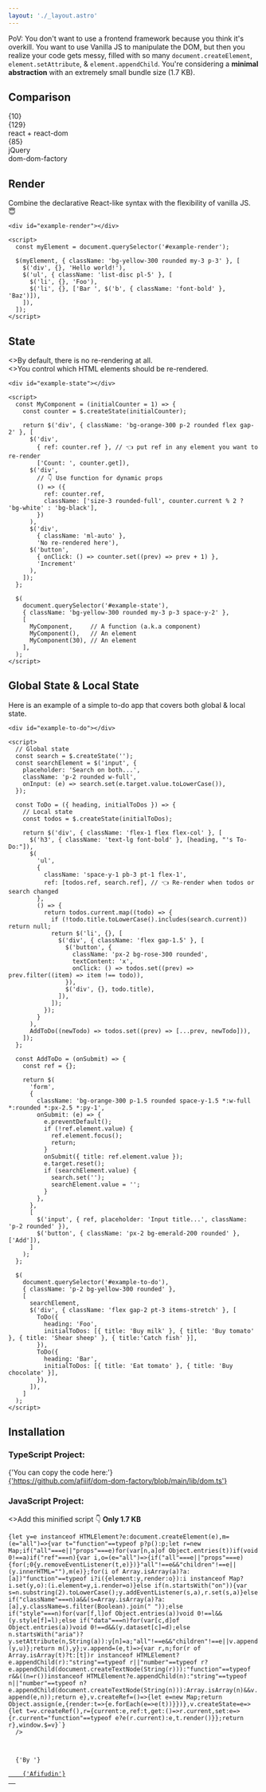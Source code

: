 ```yaml
---
layout: './_layout.astro'
---
```





PoV:
You don't want to use a frontend framework because you think it's overkill.
You want to use Vanilla JS to manipulate the DOM,
but then you realize your code gets messy, filled with so many
`document.createElement`, `element.setAttribute`, & `element.appendChild`.
You're considering a **minimal abstraction** with an extremely small bundle size (1.7&nbsp;KB).

<h2 class="text-2xl font-semibold pb-2 mt-11">Comparison</h2>
<div class="flex gap-2 sm:gap-3 *:flex-1 *:text-center text-xs">
  <div>
    <div class="border rounded w-full p-1 sm:p-2 mb-0.5">
      <div class="relative w-full aspect-square">
        <div
          class="absolute rounded-full bg-orange-400 flex items-center justify-center right-0"
          style={{ width: `${8 * Math.pow(10.53, 0.5)}%`, height: `${8 * Math.pow(10.53, 0.5)}%` }}
        >
          {10}
        </div>
        <div
          class="absolute rounded-full bg-orange-400 flex items-center justify-center bottom-0"
          style={{ width: `${8 * Math.pow(129, 0.5)}%`, height: `${8 * Math.pow(129, 0.5)}%` }}
        >
          {129}
        </div>
      </div>
    </div>
    <div>react + react-dom</div>
  </div>
  <div>
    <div class="border rounded w-full p-1 sm:p-2 mb-0.5">
      <div class="relative w-full aspect-square flex items-center justify-center">
        <div
          class="rounded-full bg-orange-400 flex items-center justify-center right-0"
          style={{ width: `${8 * Math.pow(85.48, 0.5)}%`, height: `${8 * Math.pow(85.48, 0.5)}%` }}
        >
          {85}
        </div>
      </div>
    </div>
    <div>jQuery</div>
  </div>
  <div>
    <div class="border rounded w-full p-1 sm:p-2 mb-0.5">
      <div class="relative w-full aspect-square flex items-center justify-center">
        <div
          class="rounded-full bg-orange-400 right-0"
          style={{ width: `${8 * Math.pow(1.7, 0.5)}%`, height: `${8 * Math.pow(1.7, 0.5)}%` }}
        ></div>
      </div>
    </div>
    <div>dom-dom-factory</div>
  </div>
</div>

<h2 class="text-2xl font-semibold pb-2 mt-11">Render</h2>
<p class="pb-4">Combine the declarative React-like syntax with the flexibility of vanilla JS. 😇</p>

```astro
<div id="example-render"></div>

<script>
  const myElement = document.querySelector('#example-render');

  $(myElement, { className: 'bg-yellow-300 rounded my-3 p-3' }, [
    $('div', {}, 'Hello world!'),
    $('ul', { className: 'list-disc pl-5' }, [
      $('li', {}, 'Foo'),
      $('li', {}, ['Bar ', $('b', { className: 'font-bold' }, 'Baz')]),
    ]),
  ]);
</script>
```

<BasicRender />

<h2 class="text-2xl font-semibold pb-2 mt-11">State</h2>
<p class="pb-4">
  <>By default, there is no re-rendering at all.</>
  <br />
  <>You control which HTML elements should be re-rendered.</>
</p>

```astro
<div id="example-state"></div>

<script>
  const MyComponent = (initialCounter = 1) => {
    const counter = $.createState(initialCounter);

    return $('div', { className: 'bg-orange-300 p-2 rounded flex gap-2' }, [
      $('div',
        { ref: counter.ref }, // 👈 put ref in any element you want to re-render
        ['Count: ', counter.get]),
      $('div',
        // 👇 Use function for dynamic props
        () => ({
          ref: counter.ref,
          className: ['size-3 rounded-full', counter.current % 2 ? 'bg-white' : 'bg-black'],
        })
      ),
      $('div',
        { className: 'ml-auto' },
        'No re-rendered here'),
      $('button',
        { onClick: () => counter.set((prev) => prev + 1) },
        'Increment'
      ),
    ]);
  };

  $(
    document.querySelector('#example-state'),
    { className: 'bg-yellow-300 rounded my-3 p-3 space-y-2' },
    [
      MyComponent,     // A function (a.k.a component)
      MyComponent(),   // An element
      MyComponent(30), // An element
    ],
  );
</script>
```

<BasicState />

<h2 class="text-2xl font-semibold pb-2 mt-11">Global State & Local State</h2>
<p class="pb-4">Here is an example of a simple to-do app that covers both global & local state.</p>

<CodeAndResultToggle>

```astro
<div id="example-to-do"></div>

<script>
  // Global state
  const search = $.createState('');
  const searchElement = $('input', {
    placeholder: 'Search on both...',
    className: 'p-2 rounded w-full',
    onInput: (e) => search.set(e.target.value.toLowerCase()),
  });

  const ToDo = ({ heading, initialToDos }) => {
    // Local state
    const todos = $.createState(initialToDos);

    return $('div', { className: 'flex-1 flex flex-col' }, [
      $('h3', { className: 'text-lg font-bold' }, [heading, "'s To-Do:"]),
      $(
        'ul',
        {
          className: 'space-y-1 pb-3 pt-1 flex-1',
          ref: [todos.ref, search.ref], // 👈 Re-render when todos or search changed
        },
        () => {
          return todos.current.map((todo) => {
            if (!todo.title.toLowerCase().includes(search.current)) return null;
            return $('li', {}, [
              $('div', { className: 'flex gap-1.5' }, [
                $('button', {
                  className: 'px-2 bg-rose-300 rounded',
                  textContent: 'x',
                  onClick: () => todos.set((prev) => prev.filter((item) => item !== todo)),
                }),
                $('div', {}, todo.title),
              ]),
            ]);
          });
        }
      ),
      AddToDo((newTodo) => todos.set((prev) => [...prev, newTodo])),
    ]);
  };

  const AddToDo = (onSubmit) => {
    const ref = {};

    return $(
      'form',
      {
        className: 'bg-orange-300 p-1.5 rounded space-y-1.5 *:w-full *:rounded *:px-2.5 *:py-1',
        onSubmit: (e) => {
          e.preventDefault();
          if (!ref.element.value) {
            ref.element.focus();
            return;
          }
          onSubmit({ title: ref.element.value });
          e.target.reset();
          if (searchElement.value) {
            search.set('');
            searchElement.value = '';
          }
        },
      },
      [
        $('input', { ref, placeholder: 'Input title...', className: 'p-2 rounded' }),
        $('button', { className: 'px-2 bg-emerald-200 rounded' }, ['Add']),
      ]
    );
  };

  $(
    document.querySelector('#example-to-do'),
    { className: 'p-2 bg-yellow-300 rounded' },
    [
      searchElement,
      $('div', { className: 'flex gap-2 pt-3 items-stretch' }, [
        ToDo({
          heading: 'Foo',
          initialToDos: [{ title: 'Buy milk' }, { title: 'Buy tomato' }, { title: 'Shear sheep' }, { title:'Catch fish' }],
        }),
        ToDo({
          heading: 'Bar',
          initialToDos: [{ title: 'Eat tomato' }, { title: 'Buy chocolate' }],
        }),
      ]),
    ]
  );
</script>

```

<ComponentToDo slot="result" />

</CodeAndResultToggle>

<h2 class="text-2xl font-semibold pb-2 mt-11">Installation</h2>

<h3 class="text-base font-medium pt-1.5">TypeScript Project:</h3>
<p class="pt-2.5">
  {'You can copy the code here:'}
  <br />
  <a href="https://github.com/afiiif/dom-dom-factory/blob/main/lib/dom.ts">
    {'https://github.com/afiiif/dom-dom-factory/blob/main/lib/dom.ts'}
  </a>
</p>

<h3 class="text-base font-medium pt-3.5">JavaScript Project:</h3>
<p class="py-2.5">
  <>Add this minified script 👇 </>
  <b>Only 1.7 KB</b>
</p>
<div class="[&_code]:!whitespace-pre-wrap [&_code]:!break-all">
  <Code
    lang="js"
    wrap={false}
    code={`{let v=(e,p={},u=[])=>{let y=e instanceof HTMLElement?e:document.createElement(e),m=(e="all")=>{var t="function"==typeof p?p():p;let r=new Map;if("all"===e||"props"===e)for(var[n,a]of Object.entries(t))if(void 0!==a)if("ref"===n){var i,o=(e="all")=>{if("all"===e||"props"===e){for(;0<y.attributes.length;)y.removeAttribute(y.attributes[0].name);r.forEach((e,t)=>{y.removeEventListener(t,e)})}"all"!==e&&"children"!==e||(y.innerHTML=""),m(e)};for(i of Array.isArray(a)?a:[a])"function"==typeof i?i({element:y,render:o}):i instanceof Map?i.set(y,o):(i.element=y,i.render=o)}else if(n.startsWith("on")){var s=n.substring(2).toLowerCase();y.addEventListener(s,a),r.set(s,a)}else if("className"===n)a&&(s=Array.isArray(a)?a:[a],y.className=s.filter(Boolean).join(" "));else if("style"===n)for(var[f,l]of Object.entries(a))void 0!==l&&(y.style[f]=l);else if("data"===n)for(var[c,d]of Object.entries(a))void 0!==d&&(y.dataset[c]=d);else n.startsWith("aria")?y.setAttribute(n,String(a)):y[n]=a;"all"!==e&&"children"!==e||v.append(y,u)};return m(),y};v.append=(e,t)=>{var r,n;for(r of Array.isArray(t)?t:[t])r instanceof HTMLElement?e.appendChild(r):"string"==typeof r||"number"==typeof r?e.appendChild(document.createTextNode(String(r))):"function"==typeof r&&((n=r())instanceof HTMLElement?e.appendChild(n):"string"==typeof n||"number"==typeof n?e.appendChild(document.createTextNode(String(n))):Array.isArray(n)&&v.append(e,n));return e},v.createRef=()=>{let e=new Map;return Object.assign(e,{render:t=>{e.forEach(e=>e(t))}})},v.createState=e=>{let t=v.createRef(),r={current:e,ref:t,get:()=>r.current,set:e=>{r.current="function"==typeof e?e(r.current):e,t.render()}};return r},window.$=v}`}
  />
</div>

<footer class="text-right border-t pt-2 mt-16">
  {'By '}
  <a href="https://afiiif.github.io/" class="font-medium">
    {'Afifudin'}
  </a>
</footer>
